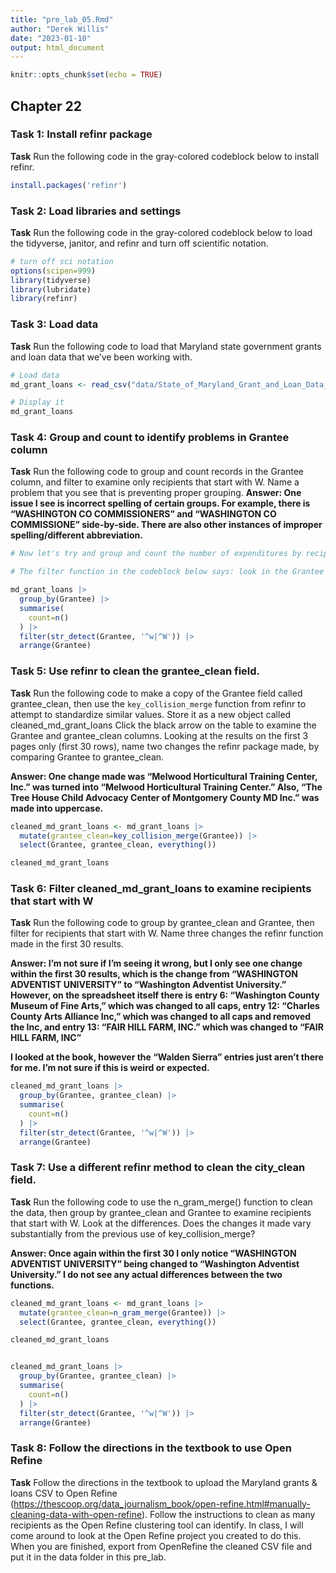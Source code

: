 ```yaml
---
title: "pre_lab_05.Rmd"
author: "Derek Willis"
date: "2023-01-10"
output: html_document
---
```


```r
knitr::opts_chunk$set(echo = TRUE)
```

## Chapter 22

### Task 1: Install refinr package

**Task** Run the following code in the gray-colored codeblock below to install refinr.

```r
install.packages('refinr')
```

### Task 2: Load libraries and settings

**Task** Run the following code in the gray-colored codeblock below to load the tidyverse, janitor, and refinr and turn off scientific notation.

```r
# turn off sci notation
options(scipen=999)
library(tidyverse)
library(lubridate)
library(refinr)
```

### Task 3: Load data

**Task** Run the following code to load that Maryland state government grants and loan data that we've been working with.

```r
# Load data
md_grant_loans <- read_csv("data/State_of_Maryland_Grant_and_Loan_Data__FY2009_to_FY2022.csv")

# Display it
md_grant_loans

```

### Task 4: Group and count to identify problems in Grantee column

**Task** Run the following code to group and count records in the Grantee column, and filter to examine only recipients that start with W. Name a problem that you see that is preventing proper grouping. **Answer: One issue I see is incorrect spelling of certain groups. For example, there is "WASHINGTON CO COMMISSIONERS" and "WASHINGTON CO COMMISSIONE" side-by-side. There are also other instances of improper spelling/different abbreviation.**

```r
# Now let's try and group and count the number of expenditures by recipient. To make it a bit more manageable, let's use another string function from `stringr` and filter for recipients that start with the uppercase "W" or lowercase "w" using the function `str_detect()` with a regular expression.  

# The filter function in the codeblock below says: look in the Grantee column, and pluck out any value that starts with (the "^" symbol means "starts with") a lowercase "w" OR (the vertical "|", called a pipe, means OR) an uppercase "W". 

md_grant_loans |>
  group_by(Grantee) |>
  summarise(
    count=n()
  ) |>
  filter(str_detect(Grantee, '^w|^W')) |>
  arrange(Grantee)
```

### Task 5: Use refinr to clean the grantee_clean field.

**Task** Run the following code to make a copy of the Grantee field called grantee_clean, then use the `key_collision_merge` function from refinr to attempt to standardize similar values. Store it as a new object called cleaned_md_grant_loans Click the black arrow on the table to examine the Grantee and grantee_clean columns. Looking at the results on the first 3 pages only (first 30 rows), name two changes the refinr package made, by comparing Grantee to grantee_clean.

**Answer: One change made was "Melwood Horticultural Training Center, Inc." was turned into "Melwood Horticultural Training Center." Also, "The Tree House Child Advocacy Center of Montgomery County MD Inc." was made into uppercase.**

```r
cleaned_md_grant_loans <- md_grant_loans |>
  mutate(grantee_clean=key_collision_merge(Grantee)) |>
  select(Grantee, grantee_clean, everything())

cleaned_md_grant_loans

```

### Task 6: Filter cleaned_md_grant_loans to examine recipients that start with W

**Task** Run the following code to group by grantee_clean and Grantee, then filter for recipients that start with W. Name three changes the refinr function made in the first 30 results.

**Answer: I'm not sure if I'm seeing it wrong, but I only see one change within the first 30 results, which is the change from "WASHINGTON ADVENTIST UNIVERSITY" to "Washington Adventist University." However, on the spreadsheet itself there is entry 6: "Washington County Museum of Fine Arts," which was changed to all caps, entry 12: "Charles County Arts Alliance Inc," which was changed to all caps and removed the Inc, and entry 13: "FAIR HILL FARM, INC." which was changed to "FAIR HILL FARM, INC"**

**I looked at the book, however the "Walden Sierra" entries just aren't there for me. I'm not sure if this is weird or expected.**

```r
cleaned_md_grant_loans |>
  group_by(Grantee, grantee_clean) |>
  summarise(
    count=n()
  ) |>
  filter(str_detect(Grantee, '^w|^W')) |>
  arrange(Grantee)
```

### Task 7: Use a different refinr method to clean the city_clean field.

**Task** Run the following code to use the n_gram_merge() function to clean the data, then group by grantee_clean and Grantee to examine recipients that start with W. Look at the differences. Does the changes it made vary substantially from the previous use of key_collision_merge?

**Answer: Once again within the first 30 I only notice "WASHINGTON ADVENTIST UNIVERSITY" being changed to "Washington Adventist University." I do not see any actual differences between the two functions.**

```r
cleaned_md_grant_loans <- md_grant_loans |>
  mutate(grantee_clean=n_gram_merge(Grantee)) |>
  select(Grantee, grantee_clean, everything())

cleaned_md_grant_loans


cleaned_md_grant_loans |>
  group_by(Grantee, grantee_clean) |>
  summarise(
    count=n()
  ) |>
  filter(str_detect(Grantee, '^w|^W')) |>
  arrange(Grantee)

```

### Task 8: Follow the directions in the textbook to use Open Refine

**Task** Follow the directions in the textbook to upload the Maryland grants & loans CSV to Open Refine (<https://thescoop.org/data_journalism_book/open-refine.html#manually-cleaning-data-with-open-refine>). Follow the instructions to clean as many recipients as the Open Refine clustering tool can identify. In class, I will come around to look at the Open Refine project you created to do this. When you are finished, export from OpenRefine the cleaned CSV file and put it in the data folder in this pre_lab.
